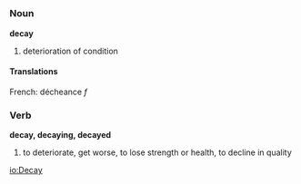 =={{en}}==
===Noun===
'''decay'''
# deterioration of condition
====Translations====
French: décheance ''f''

===Verb===
'''decay, decaying, decayed'''
# to deteriorate, get worse, to lose strength or health, to decline in quality

[[io:Decay]]